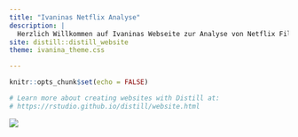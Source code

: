 ```yaml
---
title: "Ivaninas Netflix Analyse"
description: |
  Herzlich Willkommen auf Ivaninas Webseite zur Analyse von Netflix Filmen und Serien!
site: distill::distill_website
theme: ivanina_theme.css

---
```


```r
knitr::opts_chunk$set(echo = FALSE)

# Learn more about creating websites with Distill at:
# https://rstudio.github.io/distill/website.html

```
![](C:/Users/Ivanina/Documents/uni/distill/netflix.jpg)  



